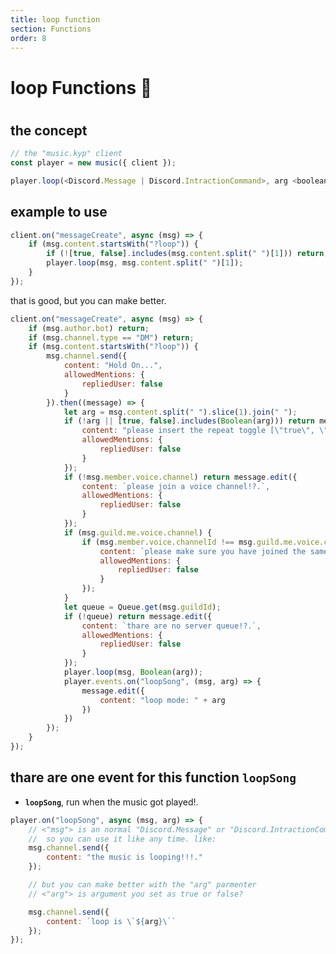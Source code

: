 ```yaml
---
title: loop function
section: Functions
order: 8
---
```

#
#
#
# loop Functions 🧪
#
#
#
## the concept

```js live noInline
// the "music.kyp" client
const player = new music({ client });

player.loop(<Discord.Message | Discord.IntractionCommand>, arg <boolean>)

```

## example to use

```js live noInline
client.on("messageCreate", async (msg) => {
    if (msg.content.startsWith("?loop")) {
        if (![true, false].includes(msg.content.split(" ")[1])) return;
        player.loop(msg, msg.content.split(" ")[1]);
    }
});
```

that is good, but you can make better.

```js live noInline
client.on("messageCreate", async (msg) => {
    if (msg.author.bot) return;
    if (msg.channel.type == "DM") return;
    if (msg.content.startsWith("?loop")) {
        msg.channel.send({
            content: "Hold On...",
            allowedMentions: {
                repliedUser: false
            }
        }).then((message) => {
            let arg = msg.content.split(" ").slice(1).join(" ");
            if (!arg || [true, false].includes(Boolean(arg))) return message.edit({
                content: "please insert the repeat toggle [\"true\", \"false\"]?.",
                allowedMentions: {
                    repliedUser: false
                }
            });
            if (!msg.member.voice.channel) return message.edit({
                content: `please join a voice channel!?.`,
                allowedMentions: {
                    repliedUser: false
                }
            });
            if (msg.guild.me.voice.channel) {
                if (msg.member.voice.channelId !== msg.guild.me.voice.channelId) return message.edit({
                    content: `please make sure you have joined the same channel iam in: <#${msg.guild.me.voice.channelId}>!?.`,
                    allowedMentions: {
                        repliedUser: false
                    }
                });
            }
            let queue = Queue.get(msg.guildId);
            if (!queue) return message.edit({
                content: `thare are no server queue!?.`,
                allowedMentions: {
                    repliedUser: false
                }
            });
            player.loop(msg, Boolean(arg));
            player.events.on("loopSong", (msg, arg) => {
                message.edit({
                    content: "loop mode: " + arg
                })
            })
        });
    }
});
```

## thare are one event for this function **`loopSong`**


- **`loopSong`**, run when the music got played!.

```js live noInline
player.on("loopSong", async (msg, arg) => {
    // <"msg"> is an normal "Discord.Message" or "Discord.IntractionCommand",
    //  so you can use it like any time. like:
    msg.channel.send({
        content: "the music is looping!!!."
    });

    // but you can make better with the "arg" parmenter
    // <"arg"> is argument you set as true or false?

    msg.channel.send({
        content: `loop is \`${arg}\``
    });
});
```